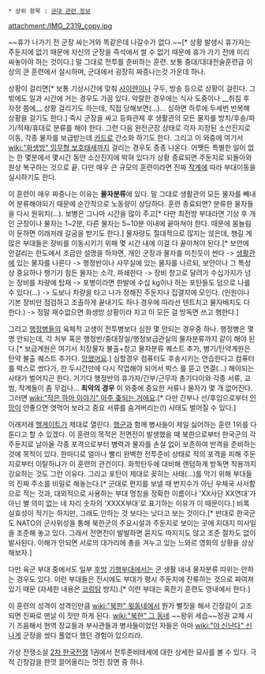  * 상위 항목 : [[군대 관련 정보]]

attachment:/IMG_2319_copy.jpg

~~휴가 나가기 전 군장 싸는거와 똑같은데 나갈수가 없다.~~[* 상황 발생시 휴가자는 주둔지에 없기 때문에 자신의 군장을 즉석에서 쌀 수 없기 때문에 휴가 가기 전에 미리 싸놓아야 하는 것이다.]
말 그대로 전투를 준비하는 훈련. 보통 중대/대대전술훈련급 이상의 큰 훈련에서 실시하며, 군대에서 굉장히 짜증나는것 가운데 하나. 

상황이 걸리면[* 보통 기상시간에 맞춰 [[사이렌]]이나 구두, 방송 등으로 상황이 걸린다. 그밖에도 일과 시간에 거는 경우도 가끔 있다. 악랄한 경우에는 식사 도중이나 __취침 후 자정 쯤에__ 상황 걸리기도 하는데, 직접 당해보면(...)... 심하면 하루에 두세번 반복해 상황을 걸기도 한다.] 즉시 군장을 싸고 등화관제 후 생활관의 모든 물자를 방치/후송/파기/적재/휴대로 분류를 해야 한다. 그런 다음 완전군장 상태로 각자 지정된 소산진지로 이동, 각종 물자를 보급받는데 [[카드]]로 간소화 하기도 한다. 그리고 이 와중에 여기서 [[wiki:"화생방" 임무형 보호태세]]까지 걸리는 경우도 종종 나온다. 어쨋든 특별한 일이 없는 한 몇분에서 몇시간 동안 소산진지에 박혀 있다가 상황 종료되면 주둔지로 되돌아와 원상 복구하는 것으로 끝. 다만 매우 큰 규모의 훈련이라면 진짜 [[작계]]에 따라 부대이동을 실시하기도 한다.

이 훈련이 매우 짜증나는 이유는 '''물자분류'''에 있다. 말 그대로 생활관의 모든 물자를 빼내어 분류해야되기 때문에 순간적으로 노동량이 상당하다. 훈련 종료되면? 분류한 물자들을 다시 원위치(...). 보병은 그나마 시간을 많이 주고[* 다만 최전방 부대라면 기상 후 개인 군장이나 물자는 1~2분, 다른 물자는 5~10분 이내에 끝마쳐야 한다. 때문에 몸놀림이 둔하면 이래저래 갈굼을 받기도 한다.] 물자량도 절대적으로 많지는 않은데, 챙길 게 많은 부대들은 장비를 이동시키기 위해 몇 시간 내에 이걸 다 끝마쳐야 된다.[* 보안에 안걸리는 한도에서 조금만 설명을 하자면, 개인 군장과 물자를 미친듯이 싼다 -> [[생활관]]에 있는 물자를 나른다 -> 행정반이나 사무실에 있는 물자를 나르되, 보안이나 그 특성상 중요하나 챙기기 힘든 물자는 소각, 파쇄한다 -> 장비 창고로 달려가 수십가지가 넘는 장비를 차량에 탑재 -> 포병이라면 한발에 수십 kg이나 하는 포탄들도 덤으로 나를 수 있다(...) -> 도보나 차량을 타고 나가 정해진 주둔지나 집결지에 모인다. (인원이나 기본 장비만 점검하고 조촐하게 끝내기도 하나 경우에 따라선 텐트치고 물자배치도 다 한다.) -> 정말 재수없으면 화생방 상황이라 치고 이 모든 걸 방독면 쓰고 행한다.]

그리고 [[행정병]]들의 육체적 고생이 전투병보다 심한 몇 안되는 경우중 하나. 행정병은 몇 명 안되는데, 각 처부 혹은 행정반/중대장실/행정보급관실의 물자분류까지 같이 해야 된다.[* 보급계원은 여기서 치장물자 불출+창고 물자분류 퀘스트 추가, 병기/탄약계원은 탄약 불출 퀘스트 추가다. [[망했어요]].] 심할경우 컴퓨터도 후송시키는 연습한다고 컴퓨터를 박스로 쌌다가, 한 두시간만에 다시 작업해야 되어서 박스 를 뜯고 연결(...) 해야되는 사태가 벌어지곤 한다. 거기다 행정반의 휴가자/간부/근무자 총기다이와 각종 서류, 교범, 작계들이 좀 무겁나... '''최악의 경우''' 이 와중에 중요한 서류나 물자가 몇 개 없어진다. 그러면 [[wiki:"작은 하마 이야기" 아주 좆되는 거에요]].[* 다만 간부나 선/후임으로부터 [[인망]]이 안좋으면 엿먹어 보라고 중요 서류를 숨겨버리는(!) 사태도 벌어질 수 있다.]

이래저래 [[헬게이트]]가 제대로 열린다. [[행군]]과 함께 병사들이 제일 싫어하는 훈련 1위를 다툰다고 할 수 있겠다. 이 훈련의 목적은 전면전이 발생했을 때 북한으로부터 한국군의 각 주둔지로 날아올 각종 포격으로부터 병력과 물자를 손실 없이 보존하여 반격을 준비하는 것에 목적이 있다. 한마디로 얼마나 빨리 완벽한 전투준비 상태로 적의 포격을 피해 주둔지로부터 이탈하냐가 이 훈련의 관건이다. 화학탄두에 대비해 랜덤하게 방독면 착용까지 강요하는 것도 그런 이유다. 그리고 포탄이 제대로 꽂히는 사태(...)를 막기 위해 부대들의 진짜 주소를 비밀로 해놓는다.[* 군대로 편지를 보낼 때 번지수가 아닌 우체국 사서함으로 적는 것과, 대외적으로 사용하는 부대 명칭을 정확한 이름이나 'XX사단 XX연대'가 아닌 별 의미 없는 네 자리 숫자의 'XXXX부대'로 표기하는 이유가 이 때문이다.] 비록 실효성이 적기는 하지만, 그래도 안하는 것 보다는 낫다고 보는 것이다.[* 반대로 한국군도 NATO의 군사위성을 통해 북한군의 주요시설과 주둔지로 보이는 곳에 지대지 미사일을 조준해 놓고 있다. 그래서 전면전이 발발하면 묻지도 따지지도 않고 조준 절차도 없이 발사된다. 이해가 안되면 서로의 대가리에 총을 겨누고 있는 느와르 영화의 상황을 상상해보자.]

다만 육군 부대 중에서도 일부 [[후방]] [[기행부대]]에서는 군 생활 내내 물자분류 따위는 안하는 경우도 있다. 이런 부대들은 전시에도 부대가 평시 주둔지에 잔류하는 것으로 짜여져 있기 때문 (자세한 내용은 [[코렁탕]] 방지).[* 이런 부대는 혹한기 훈련도 영내에서 한다.]

이 훈련의 성격이 성격인만큼 [[wiki:"북한" 윗동네]]에서 뭔가 뻘짓을 해서 긴장감이 고조되면 진짜로 맨날 이 짓만 하게 된다. [[wiki:"북한" 그 동네]] ~~왕위 세습~~정권 교체 시기 즈음해서 현역 장교들과 부사관들과 병사들이었던 자들은 아마 [[wiki:"야 신난다" 신나게]] 군장을 쌌다 풀었다 했던 경험이 있으리라.

가상 전쟁소설 [[2차 한국전쟁]] 1권에서 전투준비태세에 대한 상세한 묘사를 볼 수 있다. 극적 긴장감을 한껏 끌어올리는 멋진 장면 중 하나.
